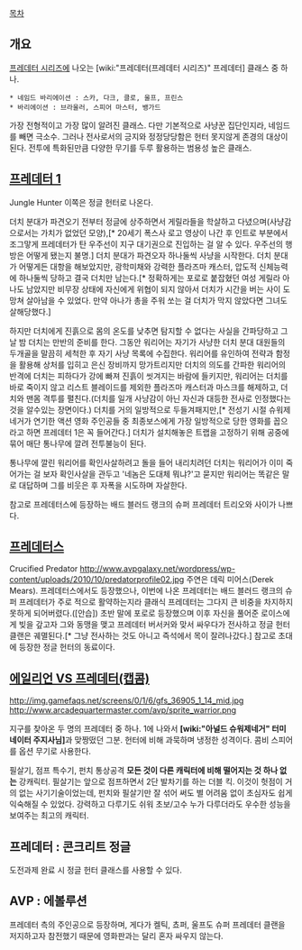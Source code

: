 [[목차]]
== 개요 ==
[[프레데터 시리즈]]에 나오는 [wiki:"프레데터(프레데터 시리즈)" 프레데터] 클래스 중 하나.

 * 네임드 바리에이션 : 스카, 다크, 클로, 울프, 프린스
 * 바리에이션 : 브라울러, 스피어 마스터, 뱅가드
가장 전형적이고 가장 많이 알려진 클래스. 다만 기본적으로 사냥꾼 집단인지라, 네임드를 빼면 극소수. 그러나 전사로서의 긍지와 정정당당함은 헌터 못지않게 존경의 대상이 된다. 전투에 특화된만큼 다양한 무기를 두루 활용하는 범용성 높은 클래스.
== [[프레데터 1]] ==
Jungle Hunter
이쪽은 정글 헌터로 나온다. 

더치 분대가 파견오기 전부터 정글에 상주하면서 게릴라들을 학살하고 다녔으며(사냥감으로서는 가치가 없었던 모양),[* 20세기 폭스사 로고 영상이 나간 후 인트로 부분에서 조그맣게 프레데터가 탄 우주선이 지구 대기권으로 진입하는 걸 알 수 있다. 우주선의 행방은 어떻게 됐는지 불명.] 더치 분대가 파견오자 하나둘씩 사냥을 시작한다. 더치 분대가 어떻게든 대항을 해보았지만, 광학미채와 강력한 플라즈마 캐스터, 압도적 신체능력에 하나둘씩 당하고 결국 더치만 남는다.[* 정확하게는 포로로 붙잡혔던 여성 게릴라 아나도 남았지만 비무장 상태에 자신에게 위협이 되지 않아서 더치가 시간을 버는 사이 도망쳐 살아남을 수 있었다. 만약 아나가 총을 주워 쏘는 걸 더치가 막지 않았다면 그녀도 살해당했다.]

하지만 더치에게 진흙으로 몸의 온도를 낮추면 탐지할 수 없다는 사실을 간파당하고 그날 밤 더치는 만반의 준비를 한다. 그동안 워리어는 자기가 사냥한 더치 분대 대원들의 두개골을 말끔히 세척한 후 자기 사냥 목록에 수집한다. 워리어를 유인하여 전략과 함정을 활용해 상처를 입히고 은신 장비까지 망가트리지만 더치의 의도를 간파한 워리어의 반격에 더치는 피하다가 강에 빠져 진흙이 씻겨지는 바람에 들키지만, 워리어는 더치를 바로 죽이지 않고 리스트 블레이드를 제외한 플라즈마 캐스터과 마스크를 해제하고, 더치와 맨몸 격투를 펼친다.(더치를 일개 사냥감이 아닌 자신과 대등한 전사로 인정했다는 것을 알수있는 장면이다.) 더치를 거의 일방적으로 두들겨패지만,[* 전성기 시절 슈워제네거가 연기한 액션 영화 주인공들 중 최종보스에게 가장 일방적으로 당한 영화를 꼽으라고 하면 프레데터 1은 꼭 들어간다.] 더치가 설치해놓은 트랩을 고정하기 위해 공중에 묶어 매단 통나무에 깔려 전투불능이 된다.

통나무에 깔린 워리어를 확인사살하려고 돌을 들어 내리치려던 더치는 워리어가 이미 죽어가는 걸 보자 확인사살을 관두고 '네놈은 도대체 뭐냐?'고 묻지만 워리어는 똑같은 말로 대답하며 그를 비웃은 후 자폭을 시도하며 자살한다. 

참고로 프레데터스에 등장하는 배드 블러드 랭크의 슈퍼 프레데터 트리오와 사이가 나쁘다. 

== [[프레데터스]] ==
Crucified Predator
http://www.avpgalaxy.net/wordpress/wp-content/uploads/2010/10/predatorprofile02.jpg
주연은 데릭 미어스(Derek Mears). 프레데터스에서도 등장했으나, 이번에 나온 프레데터는 배드 블러드 랭크의 슈퍼 프레데터가 주로 적으로 활약하는지라 클래식 프레데터는 그다지 큰 비중을 차지하지 못하게 되어버렸다.([안습]) 초반 말에 포로로 등장했으며 이후 자신을 풀어준 로이스에게 빚을 갚고자 그와 동맹을 맺고 프레데터 버서커와 맞서 싸우다가 전사하고 정글 헌터 클랜은 궤멸된다.[* 그냥 전사하는 것도 아니고 즉석에서 목이 잘려나갔다.] 참고로 초대에 등장한 정글 헌터의 동료이다.

== [[에일리언 VS 프레데터(캡콤)]] ==
http://img.gamefaqs.net/screens/0/1/6/gfs_36905_1_14_mid.jpg 
http://www.arcadequartermaster.com/avp/sprite_warrior.png

지구를 찾아온 두 명의 프레데터 중 하나. 1에 나와서 '''[wiki:"아널드 슈워제네거" 터미네이터 주지사님]'''과 맞짱떴던 그분. 헌터에 비해 과묵하며 냉정한 성격이다. 콤비 스피어를 옵션 무기로 사용한다.

필살기, 점프 특수기, 펀치 통상공격 '''모든 것이 다른 캐릭터에 비해 떨어지는 것 하나 없는''' 강캐릭터. 필살기는 앞으로 점프하면서 2단 발차기를 하는 더블 킥. 이것이 헛점이 거의 없는 사기기술이었는데, 펀치와 필살기만 잘 섞어 써도 별 어려움 없이 초심자도 쉽게 익숙해질 수 있었다. 강력하고 다루기도 쉬워 초보/고수 누가 다루더라도 우수한 성능을 보여주는 최고의 캐릭터.

== 프레데터 : 콘크리트 정글 ==
도전과제 완료 시 정글 헌터 클래스를 사용할 수 있다.
== AVP : 에볼루션 ==
프레데터 측의 주인공으로 등장하며, 게다가 켈틱, 쵸퍼, 울프도 슈퍼 프레데터 클랜을 저지하고자 참전했기 때문에 영화판과는 달리 혼자 싸우지 않는다.
